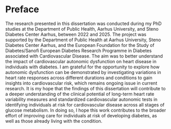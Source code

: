 # Preface {#sec-preface .unnumbered}

The research presented in this dissertation was conducted during my PhD studies at the Department of Public Health, Aarhus University, and Steno Diabetes Center Aarhus, between 2022 and 2025. The project was supported by the Department of Public Health at Aarhus University, Steno Diabetes Center Aarhus, and the European Foundation for the Study of Diabetes/Sanofi European Diabetes Research Programme in Diabetes associated with Cardiovascular Disease. The aim was to better understand the impact of cardiovascular autonomic dysfunction on heart disease in individuals with diabetes. I am grateful for the opportunity to explore how autonomic dysfunction can be demonstrated by investigating variations in heart rate responses across different durations and conditions to gain insights into cardiovascular risk, which remains ongoing issue in current research. It is my hope that the findings of this dissertation will contribute to a deeper understanding of the clinical potential of long-term heart rate variability measures and standardized cardiovascular autonomic tests in identifying individuals at risk for cardiovascular disease across all stages of glucose metabolism. In doing so, I hope this work contributes to the broader effort of improving care for individuals at risk of developing diabetes, as well as those already living with the condition.